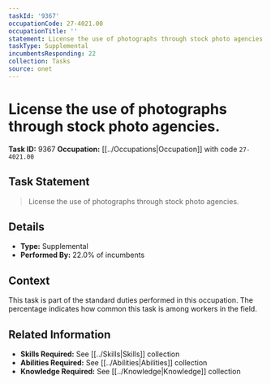 ```yaml
---
taskId: '9367'
occupationCode: 27-4021.00
occupationTitle: ''
statement: License the use of photographs through stock photo agencies.
taskType: Supplemental
incumbentsResponding: 22
collection: Tasks
source: onet
---
```

# License the use of photographs through stock photo agencies.

**Task ID:** 9367
**Occupation:** [[../Occupations|Occupation]] with code `27-4021.00`

## Task Statement

> License the use of photographs through stock photo agencies.

## Details

- **Type:** Supplemental
- **Performed By:** 22.0% of incumbents

## Context

This task is part of the standard duties performed in this occupation. The percentage indicates how common this task is among workers in the field.

## Related Information

- **Skills Required:** See [[../Skills|Skills]] collection
- **Abilities Required:** See [[../Abilities|Abilities]] collection
- **Knowledge Required:** See [[../Knowledge|Knowledge]] collection
